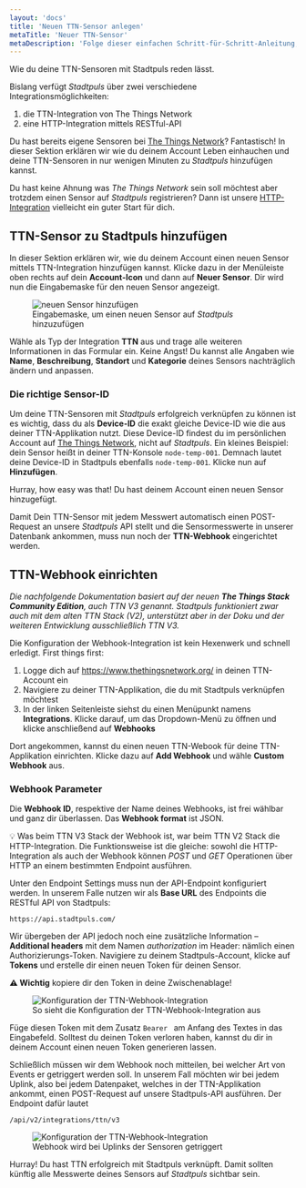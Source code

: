 ```yaml
---
layout: 'docs'
title: 'Neuen TTN-Sensor anlegen'
metaTitle: 'Neuer TTN-Sensor'
metaDescription: 'Folge dieser einfachen Schritt-für-Schritt-Anleitung, um einen neuen TTN-Sensor auf Stadtpuls hinzuzufügen.'
---
```

  
<p className="lead">
  Wie du deine TTN-Sensoren mit Stadtpuls reden lässt.
</p>

Bislang verfügt *Stadtpuls* über zwei verschiedene Integrationsmöglichkeiten:
1. die TTN-Integration von The Things Network
2. eine HTTP-Integration mittels RESTful-API

Du hast bereits eigene Sensoren bei <a href="https://www.thethingsnetwork.org/" target="_blank">The Things Network</a>? Fantastisch! In dieser Sektion erklären wir wie du deinem Account Leben einhauchen und deine TTN-Sensoren in nur wenigen Minuten zu *Stadtpuls* hinzufügen kannst. 

Du hast keine Ahnung was *The Things Network* sein soll möchtest aber trotzdem einen Sensor auf *Stadtpuls* registrieren? Dann ist unsere <a href="/docs/http-sensor">HTTP-Integration</a> vielleicht ein guter Start für dich.

## TTN-Sensor zu Stadtpuls hinzufügen
In dieser Sektion erklären wir, wie du deinem Account einen neuen Sensor mittels TTN-Integration hinzufügen kannst. Klicke dazu in der Menüleiste oben rechts auf dein **Account-Icon** und dann auf **Neuer Sensor**. 
Dir wird nun die Eingabemaske für den neuen Sensor angezeigt. 
   <figure>
  <img style={{maxHeight: 400, border: '1px solid rgba(0, 0, 0, 0.05)'}}
    src="/images/newDeviceTTN.png"
    alt="neuen Sensor hinzufügen"
  />
    <figcaption>
    Eingabemaske, um einen neuen Sensor auf <em>Stadtpuls</em> hinzuzufügen
  </figcaption>
  </figure>

Wähle als Typ der Integration **TTN** aus und trage alle weiteren Informationen in das Formular ein. Keine Angst! Du kannst alle Angaben wie **Name**, **Beschreibung**, **Standort** und **Kategorie** deines Sensors nachträglich ändern und anpassen.

### Die richtige Sensor-ID 
Um deine TTN-Sensoren mit *Stadtpuls* erfolgreich verknüpfen zu können ist es wichtig, dass du als **Device-ID** die exakt gleiche Device-ID wie die aus deiner TTN-Applikation nutzt.
Diese Device-ID findest du im persönlichen Account auf <a href="https://www.thethingsnetwork.org/" target="_blank">The Things Network</a>, nicht auf *Stadtpuls*.
Ein kleines Beispiel: dein Sensor heißt in deiner TTN-Konsole `node-temp-001`. Demnach lautet deine Device-ID in Stadtpuls ebenfalls `node-temp-001`. Klicke nun auf **Hinzufügen**.

Hurray, how easy was that! Du hast deinem Account einen neuen Sensor hinzugefügt.

Damit Dein TTN-Sensor mit jedem Messwert automatisch einen POST-Request an unsere *Stadtpuls* API stellt und die Sensormesswerte in unserer Datenbank ankommen, muss nun noch der **TTN-Webhook** eingerichtet werden.

## TTN-Webhook einrichten
*Die nachfolgende Dokumentation basiert auf der neuen **The Things Stack Community Edition**, auch TTN V3 genannt. Stadtpuls funktioniert zwar auch mit dem alten TTN Stack (V2), unterstützt aber in der Doku und der weiteren Entwicklung ausschließlich TTN V3.*

Die Konfiguration der Webhook-Integration ist kein Hexenwerk und schnell erledigt.
First things first:

1. Logge dich auf <a href="https://www.thethingsnetwork.org/" target="_blank">https://www.thethingsnetwork.org/</a> in deinen TTN-Account ein
2. Navigiere zu deiner TTN-Applikation, die du mit Stadtpuls verknüpfen möchtest
3. In der linken Seitenleiste siehst du einen Menüpunkt namens **Integrations**. Klicke darauf, um das Dropdown-Menü zu öffnen und klicke anschließend auf **Webhooks**

Dort angekommen, kannst du einen neuen TTN-Webook für deine TTN-Applikation einrichten. Klicke dazu auf **Add Webhook** und wähle **Custom Webhook** aus. 

### Webhook Parameter

Die **Webhook ID**, respektive der Name deines Webhooks, ist frei wählbar und ganz dir überlassen. Das **Webhook format** ist JSON.

&#x1f4a1; Was beim TTN V3 Stack der Webhook ist, war beim TTN V2 Stack die HTTP-Integration. Die Funktionsweise ist die gleiche: sowohl die HTTP-Integration als auch der Webhook können *POST* und *GET* Operationen über HTTP an einem bestimmten Endpoint ausführen.

Unter den Endpoint Settings muss nun der API-Endpoint konfiguriert werden. In unserem Falle nutzen wir als **Base URL** des Endpoints die RESTful API von Stadtpuls: 

```shell
https://api.stadtpuls.com/
```

Wir übergeben der API jedoch noch eine zusätzliche Information – **Additional headers** mit dem Namen *authorization* im Header: nämlich einen Authorizierungs-Token.
Navigiere zu deinem Stadtpuls-Account, klicke auf **Tokens** und erstelle dir einen neuen Token für deinen Sensor.

**&#x26a0; Wichtig** kopiere dir den Token in deine Zwischenablage!

   <figure>
  <img style={{maxHeight: 400, border: '1px solid rgba(0, 0, 0, 0.05)'}}
    src="/images/ttnWebhook2.png"
    alt="Konfiguration der TTN-Webhook-Integration"
  />
    <figcaption>
    So sieht die Konfiguration der TTN-Webhook-Integration aus
    </figcaption>
  </figure>

Füge diesen Token mit dem Zusatz `Bearer ` am Anfang des Textes in das Eingabefeld. Solltest du deinen Token verloren haben, kannst du dir in deinem Account einen neuen Token generieren lassen. 

Schließlich müssen wir dem Webhook noch mitteilen, bei welcher Art von Events er getriggert werden soll. In unserem Fall möchten wir bei jedem Uplink, also bei jedem Datenpaket, welches in der TTN-Applikation ankommt, einen POST-Request auf unsere Stadtpuls-API ausführen. Der Endpoint dafür lautet

```shell
/api/v2/integrations/ttn/v3
```

   <figure>
  <img style={{maxHeight: 400, border: '1px solid rgba(0, 0, 0, 0.05)'}}
    src="/images/ttnMessages.png"
    alt="Konfiguration der TTN-Webhook-Integration"
  />
    <figcaption>
    Webhook wird bei Uplinks der Sensoren getriggert
    </figcaption>
  </figure>

Hurray! Du hast TTN erfolgreich mit Stadtpuls verknüpft.
Damit sollten künftig alle Messwerte deines Sensors auf *Stadtpuls* sichtbar sein.

